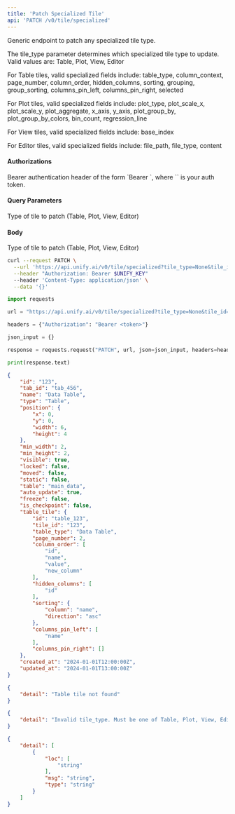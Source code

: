 ```yaml
---
title: 'Patch Specialized Tile'
api: 'PATCH /v0/tile/specialized'
---
```

Generic endpoint to patch any specialized tile type.

The tile_type parameter determines which specialized tile type to update.
Valid values are: Table, Plot, View, Editor

For Table tiles, valid specialized fields include: table_type, column_context, page_number,
column_order, hidden_columns, sorting, grouping, group_sorting, columns_pin_left,
columns_pin_right, selected

For Plot tiles, valid specialized fields include: plot_type, plot_scale_x, plot_scale_y,
plot_aggregate, x_axis, y_axis, plot_group_by, plot_group_by_colors, bin_count, regression_line

For View tiles, valid specialized fields include: base_index

For Editor tiles, valid specialized fields include: file_path, file_type, content

#### Authorizations

<ParamField header="Authorization" type="string" required="true">
  Bearer authentication header of the form `Bearer <token>`, where `<token>` is your auth token.
</ParamField>

#### Query Parameters

<ParamField query="tile_type" type="string" required="true">
Type of tile to patch (Table, Plot, View, Editor)
</ParamField>

<ParamField query="tile_id" type="string | null" >

</ParamField>

<ParamField query="tab_id" type="string | null" >

</ParamField>

<ParamField query="name" type="string | null" >

</ParamField>

#### Body

<ParamField body="tile_type" type="string" required="true">
Type of tile to patch (Table, Plot, View, Editor)
</ParamField>

<ParamField body="tile_id" type="string | null" >

</ParamField>

<ParamField body="tab_id" type="string | null" >

</ParamField>

<ParamField body="name" type="string | null" >

</ParamField>

<RequestExample>

```bash cURL
curl --request PATCH \
  --url 'https://api.unify.ai/v0/tile/specialized?tile_type=None&tile_id=None&tab_id=None&name=None' \
  --header "Authorization: Bearer $UNIFY_KEY"
  --header 'Content-Type: application/json' \
  --data '{}'
```

```python Python
import requests

url = "https://api.unify.ai/v0/tile/specialized?tile_type=None&tile_id=None&tab_id=None&name=None"

headers = {"Authorization": "Bearer <token>"}

json_input = {}

response = requests.request("PATCH", url, json=json_input, headers=headers)

print(response.text)
```

</RequestExample>
<ResponseExample>

```json 200
{
    "id": "123",
    "tab_id": "tab_456",
    "name": "Data Table",
    "type": "Table",
    "position": {
        "x": 0,
        "y": 0,
        "width": 6,
        "height": 4
    },
    "min_width": 2,
    "min_height": 2,
    "visible": true,
    "locked": false,
    "moved": false,
    "static": false,
    "table": "main_data",
    "auto_update": true,
    "freeze": false,
    "is_checkpoint": false,
    "table_tile": {
        "id": "table_123",
        "tile_id": "123",
        "table_type": "Data Table",
        "page_number": 2,
        "column_order": [
            "id",
            "name",
            "value",
            "new_column"
        ],
        "hidden_columns": [
            "id"
        ],
        "sorting": {
            "column": "name",
            "direction": "asc"
        },
        "columns_pin_left": [
            "name"
        ],
        "columns_pin_right": []
    },
    "created_at": "2024-01-01T12:00:00Z",
    "updated_at": "2024-01-01T13:00:00Z"
}
```

```json 404
{
    "detail": "Table tile not found"
}
```

```json 400
{
    "detail": "Invalid tile_type. Must be one of Table, Plot, View, Editor"
}
```

```json 422
{
    "detail": [
        {
            "loc": [
                "string"
            ],
            "msg": "string",
            "type": "string"
        }
    ]
}
```

</ResponseExample>
